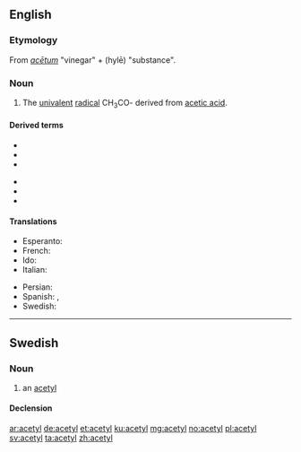 ==English==

===Etymology===
From {{etyl|la|en}} ''[[acetum|acētum]]'' "vinegar" + {{etyl|grc|en}} {{l|grc|ὕλη}} (hylē) "substance".

===Noun===
{{en-noun}}

# {{label|en|organic chemistry}} The [[univalent]] [[radical]] CH<sub>3</sub>CO- derived from [[acetic acid]].

====Derived terms====
{{der-top}}
* {{l|en|acetyl chloride}}
* {{l|en|acetylcholine}}
* {{l|en|acetyl CoA}}
{{der-mid}}
* {{l|en|acetyl-CoA carboxylase}}
* {{l|en|acetyl-CoA synthetase}}
* {{l|en|acetyl coenzyme A}}
{{der-bottom}}

====Translations====
{{trans-top|univalent radical}}
* Esperanto: {{t+|eo|acetilo}}
* French: {{t|fr|acétyl|m}}
* Ido: {{t+|io|acetilo}}
* Italian: {{t+|it|acetile|m}}
{{trans-mid}}
* Persian: {{t+|fa|استیل|sc=fa-Arab}}
* Spanish: {{t|es|acetil|m}}, {{t+|es|acetilo|m}}
* Swedish: {{t+|sv|acetyl|c}}
{{trans-bottom}}

----

==Swedish==

===Noun===
{{sv-noun|c}}

# an [[#English|acetyl]]

====Declension====
{{sv-infl-noun-c-er}}

[[ar:acetyl]]
[[de:acetyl]]
[[et:acetyl]]
[[ku:acetyl]]
[[mg:acetyl]]
[[no:acetyl]]
[[pl:acetyl]]
[[sv:acetyl]]
[[ta:acetyl]]
[[zh:acetyl]]